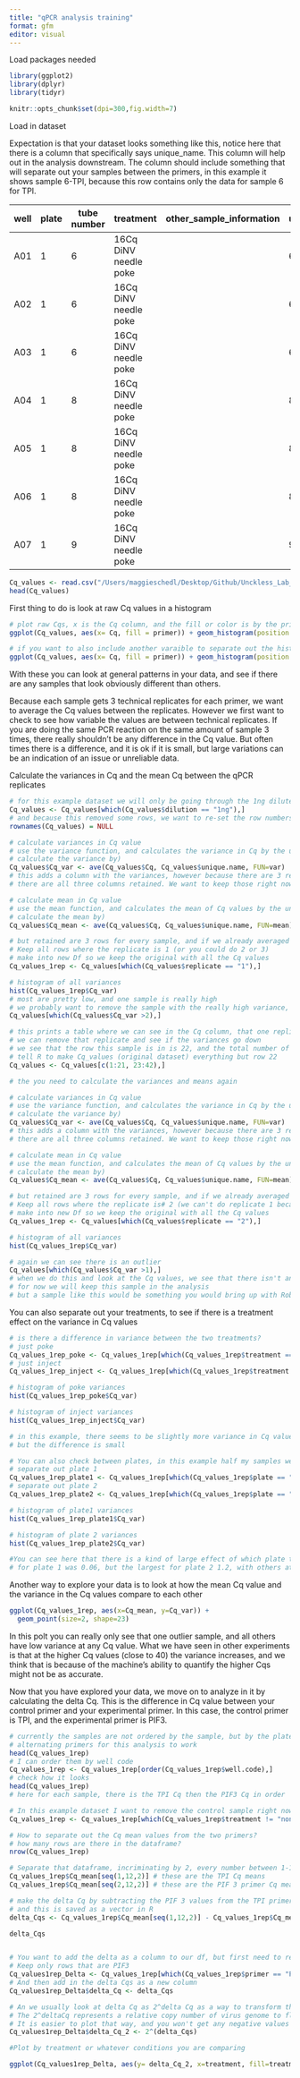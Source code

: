 ```yaml
---
title: "qPCR analysis training"
format: gfm
editor: visual
---
```


Load packages needed

```r
library(ggplot2)
library(dplyr)
library(tidyr)
```

```r
knitr::opts_chunk$set(dpi=300,fig.width=7)
```

Load in dataset

Expectation is that your dataset looks something like this, notice here that there is a column that specifically says unique_name. This column will help out in the analysis downstream. The column should include something that will separate out your samples between the primers, in this example it shows sample 6-TPI, because this row contains only the data for sample 6 for TPI.

| well | plate | tube number | treatment             | other_sample_information | unique_name | replicate | primer | Cq    |
|--------|--------|--------|--------|--------|--------|--------|--------|--------|
| A01  | 1     | 6           | 16Cq DiNV needle poke |                          | 6-TPI       | 1         | TPI    | 23.42 |
| A02  | 1     | 6           | 16Cq DiNV needle poke |                          | 6-TPI       | 2         | TPI    | 23.23 |
| A03  | 1     | 6           | 16Cq DiNV needle poke |                          | 6-TPI       | 3         | TPI    | 23.15 |
| A04  | 1     | 8           | 16Cq DiNV needle poke |                          | 8-TPI       | 1         | TPI    | 26.43 |
| A05  | 1     | 8           | 16Cq DiNV needle poke |                          | 8-TPI       | 2         | TPI    | 26.47 |
| A06  | 1     | 8           | 16Cq DiNV needle poke |                          | 8-TPI       | 3         | TPI    | 26.59 |
| A07  | 1     | 9           | 16Cq DiNV needle poke |                          | 9-TPI       | 1         | TPI    | 29.66 |

```r
Cq_values <- read.csv("/Users/maggieschedl/Desktop/Github/Unckless_Lab_Resources/qPCR_analysis/20230928-poke-vs-inject-16Cq-dilutions/poke-inject-dil-sheet_40s.csv")
head(Cq_values)
```

First thing to do is look at raw Cq values in a histogram

```r
# plot raw Cqs, x is the Cq column, and the fill or color is by the primer type 
ggplot(Cq_values, aes(x= Cq, fill = primer)) + geom_histogram(position = "dodge")  

# if you want to also include another varaible to separate out the histogram by, you can include a facet 
ggplot(Cq_values, aes(x= Cq, fill = primer)) + geom_histogram(position = "dodge") + facet_grid(~treatment) 
```

With these you can look at general patterns in your data, and see if there are any samples that look obviously different than others.

Because each sample gets 3 technical replicates for each primer, we want to average the Cq values between the replicates. However we first want to check to see how variable the values are between technical replicates. If you are doing the same PCR reaction on the same amount of sample 3 times, there really shouldn't be any difference in the Cq value. But often times there is a difference, and it is ok if it is small, but large variations can be an indication of an issue or unreliable data.

Calculate the variances in Cq and the mean Cq between the qPCR replicates

```r
# for this example dataset we will only be going through the 1ng diluted samples
Cq_values <- Cq_values[which(Cq_values$dilution == "1ng"),]
# and because this removed some rows, we want to re-set the row numbers to be in order again
rownames(Cq_values) = NULL

# calculate variances in Cq value 
# use the variance function, and calculates the variance in Cq by the unique.name (each sample/primer has 3 Cq values to 
# calculate the variance by)
Cq_values$Cq_var <- ave(Cq_values$Cq, Cq_values$unique.name, FUN=var)
# this adds a column with the variances, however because there are 3 replicates for each sample/dilution, 
# there are all three columns retained. We want to keep those right now for calculating the mean Cq

# calculate mean in Cq value
# use the mean function, and calculates the mean of Cq values by the unique.name (each sample/primer has 3 Cq values to 
# calculate the mean by)
Cq_values$Cq_mean <- ave(Cq_values$Cq, Cq_values$unique.name, FUN=mean)

# but retained are 3 rows for every sample, and if we already averaged over them, the other two rows per sample are not necessary
# Keep all rows where the replicate is 1 (or you could do 2 or 3)
# make into new Df so we keep the original with all the Cq values
Cq_values_1rep <- Cq_values[which(Cq_values$replicate == "1"),]

# histogram of all variances
hist(Cq_values_1rep$Cq_var)
# most are pretty low, and one sample is really high
# we probably want to remove the sample with the really high variance, or remove one of the technical replicates 
Cq_values[which(Cq_values$Cq_var >2),]

# this prints a table where we can see in the Cq column, that one replicate out of the others is a lot different
# we can remove that replicate and see if the variances go down 
# we see that the row this sample is in is 22, and the total number of rows is 42
# tell R to make Cq_values (original dataset) everything but row 22
Cq_values <- Cq_values[c(1:21, 23:42),]

# the you need to calculate the variances and means again 

# calculate variances in Cq value 
# use the variance function, and calculates the variance in Cq by the unique.name (each sample/primer has 3 Cq values to 
# calculate the variance by)
Cq_values$Cq_var <- ave(Cq_values$Cq, Cq_values$unique.name, FUN=var)
# this adds a column with the variances, however because there are 3 replicates for each sample/dilution, 
# there are all three columns retained. We want to keep those right now for calculating the mean Cq

# calculate mean in Cq value
# use the mean function, and calculates the mean of Cq values by the unique.name (each sample/primer has 3 Cq values to 
# calculate the mean by)
Cq_values$Cq_mean <- ave(Cq_values$Cq, Cq_values$unique.name, FUN=mean)

# but retained are 3 rows for every sample, and if we already averaged over them, the other two rows per sample are not necessary
# Keep all rows where the replicate is# 2 (we can't do replicate 1 because I removed the replicate 1 for sample 6 PIF3)
# make into new Df so we keep the original with all the Cq values
Cq_values_1rep <- Cq_values[which(Cq_values$replicate == "2"),]

# histogram of all variances
hist(Cq_values_1rep$Cq_var)

# again we can see there is an outlier 
Cq_values[which(Cq_values$Cq_var >1),]
# when we do this and look at the Cq values, we see that there isn't an obvious sample to remove, the Cq values 
# for now we will keep this sample in the analysis
# but a sample like this would be something you would bring up with Rob and see if you should remove it or not from the analysis

```


You can also separate out your treatments, to see if there is a treatment effect on the variance in Cq values 

```r
# is there a difference in variance between the two treatments?
# just poke
Cq_values_1rep_poke <- Cq_values_1rep[which(Cq_values_1rep$treatment == "16Cq DiNV needle poke"),]
# just inject
Cq_values_1rep_inject <- Cq_values_1rep[which(Cq_values_1rep$treatment == "16Cq DiNV injection"),]

# histogram of poke variances
hist(Cq_values_1rep_poke$Cq_var)

# histogram of inject variances
hist(Cq_values_1rep_inject$Cq_var)

# in this example, there seems to be slightly more variance in Cq value in replicate in the poked samples, than the injected samples
# but the difference is small 

# You can also check between plates, in this example half my samples were run on 1 plate, the other half on another
# separate out plate 1
Cq_values_1rep_plate1 <- Cq_values_1rep[which(Cq_values_1rep$plate == "1"),]
# separate out plate 2
Cq_values_1rep_plate2 <- Cq_values_1rep[which(Cq_values_1rep$plate == "2"),]

# histogram of plate1 variances
hist(Cq_values_1rep_plate1$Cq_var)

# histogram of plate 2 variances
hist(Cq_values_1rep_plate2$Cq_var)

#You can see here that there is a kind of large effect of which plate the samples were run on, the largest variance 
# for plate 1 was 0.06, but the largest for plate 2 1.2, with others at 0.6

```

Another way to explore your data is to look at how the mean Cq value and the variance in the Cq values compare to each other
```r

ggplot(Cq_values_1rep, aes(x=Cq_mean, y=Cq_var)) +
  geom_point(size=2, shape=23)

```

In this polt you can really only see that one outlier sample, and all others have low variance at any Cq value. What we have seen in other experiments is that at the higher Cq values (close to 40) the variance increases, and we think that is because of the machine's ability to quantify the higher Cqs might not be as accurate. 

Now that you have explored your data, we move on to analyze in it by calculating the delta Cq. This is the difference in Cq value between your control primer and your experimental primer. In this case, the control primer is TPI, and the experimental primer is PIF3. 
```r
# currently the samples are not ordered by the sample, but by the plate, so I need each sample one right after the other
# alternating primers for this analysis to work 
head(Cq_values_1rep)
# I can order them by well code
Cq_values_1rep <- Cq_values_1rep[order(Cq_values_1rep$well.code),]
# check how it looks
head(Cq_values_1rep)
# here for each sample, there is the TPI Cq then the PIF3 Cq in order

# In this example dataset I want to remove the control sample right now for this analysis
Cq_values_1rep <- Cq_values_1rep[which(Cq_values_1rep$treatment != "none"),]

# How to separate out the Cq mean values from the two primers?
# how many rows are there in the dataframe?
nrow(Cq_values_1rep)

# Separate that dataframe, incriminating by 2, every number between 1-12 (number of rows in dataframe)
Cq_values_1rep$Cq_mean[seq(1,12,2)] # these are the TPI Cq means 
Cq_values_1rep$Cq_mean[seq(2,12,2)] # these are the PIF 3 primer Cq means 

# make the delta Cq by subtracting the PIF 3 values from the TPI primer values
# and this is saved as a vector in R 
delta_Cqs <- Cq_values_1rep$Cq_mean[seq(1,12,2)] - Cq_values_1rep$Cq_mean[seq(2,12,2)]

delta_Cqs


# You want to add the delta as a column to our df, but first need to remove one of the primer rows
# Keep only rows that are PIF3
Cq_values1rep_Delta <- Cq_values_1rep[which(Cq_values_1rep$primer == "PIF3"),]
# And then add in the delta Cqs as a new column
Cq_values1rep_Delta$delta_Cq <- delta_Cqs

# An we usually look at delta Cq as 2^delta Cq as a way to transform the data 
# The 2^deltaCq represents a relative copy number of virus genome to fly genome
# It is easier to plot that way, and you won't get any negative values
Cq_values1rep_Delta$delta_Cq_2 <- 2^(delta_Cqs)

#Plot by treatment or whatever conditions you are comparing 

ggplot(Cq_values1rep_Delta, aes(y= delta_Cq_2, x=treatment, fill=treatment)) + geom_boxplot()  + theme_linedraw() + geom_point(position="jitter", size=3) + scale_fill_manual(values = c('violet', 'cadetblue')) + theme(legend.position = "none")

```




















